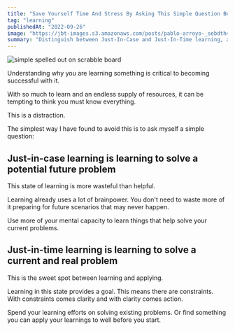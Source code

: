 ```yaml
---
title: "Save Yourself Time And Stress By Asking This Simple Question Before Learning Something New"
tag: "learning"
publishedAt: "2022-09-26"
image: "https://jbt-images.s3.amazonaws.com/posts/pablo-arroyo-_sebdth4zlm-unsplash-scaled.jpeg"
summary: "Distinguish between Just-In-Case and Just-In-Time learning, and see how prioritizing current challenges helps you learn more effectively and practically."
---
```


<Image
  src="https://jbt-images.s3.amazonaws.com/posts/pablo-arroyo-_sebdth4zlm-unsplash-scaled.jpeg"
  alt="simple spelled out on scrabble board"
/>

Understanding why you are learning something is critical to becoming successful with it.

With so much to learn and an endless supply of resources, it can be tempting to think you must know everything.

This is a distraction.

The simplest way I have found to avoid this is to ask myself a simple question:

## Just-in-case learning is learning to solve a potential future problem

This state of learning is more wasteful than helpful.

Learning already uses a lot of brainpower. You don't need to waste more of it preparing for future scenarios that may never happen.

Use more of your mental capacity to learn things that help solve your current problems.

## Just-in-time learning is learning to solve a current and real problem

This is the sweet spot between learning and applying.

Learning in this state provides a goal. This means there are constraints. With constraints comes clarity and with clarity comes action.

Spend your learning efforts on solving existing problems. Or find something you can apply your learnings to well before you start.
